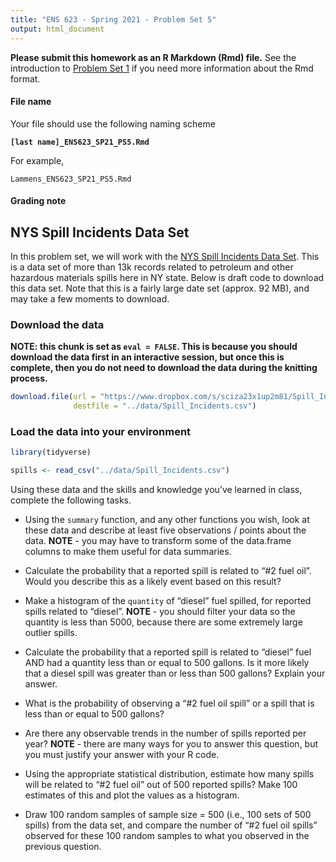 ```yaml
---
title: "ENS 623 - Spring 2021 - Problem Set 5"
output: html_document
---
```


**Please submit this homework as an R Markdown (Rmd) file.**
See the introduction to [Problem Set 1](http://mlammens.github.io/ENS-623-Research-Stats/problem_sets/Problem-set-1.html) if you need more information about the Rmd format.

#### File name

Your file should use the following naming scheme

**`[last name]_ENS623_SP21_PS5.Rmd`**

For example, 

`Lammens_ENS623_SP21_PS5.Rmd`

#### Grading note


## NYS Spill Incidents Data Set

In this problem set, we will work with the [NYS Spill Incidents Data Set](https://data.ny.gov/Energy-Environment/Spill-Incidents/u44d-k5fk).
This is a data set of more than 13k records related to petroleum and other hazardous materials spills here in NY state. 
Below is draft code to download this data set.
Note that this is a fairly large date set (approx. 92 MB), and may take a few moments to download.

### Download the data

**NOTE: this chunk is set as `eval = FALSE`. This is because you should download the data first in an interactive session, but once this is complete, then you do not need to download the data during the knitting process.**

```r
download.file(url = "https://www.dropbox.com/s/sciza23x1up2m81/Spill_Incidents.csv?dl=1",
              destfile = "../data/Spill_Incidents.csv")
```

### Load the data into your environment


```r
library(tidyverse)

spills <- read_csv("../data/Spill_Incidents.csv")
```

Using these data and the skills and knowledge you've learned in class, complete the following tasks.

* Using the `summary` function, and any other functions you wish, look at these data and describe at least five observations / points about the data. **NOTE** - you may have to transform some of the data.frame columns to make them useful for data summaries.


* Calculate the probability that a reported spill is related to "#2 fuel oil". Would you describe this as a likely event based on this result?


* Make a histogram of the `quantity` of "diesel" fuel spilled, for reported spills related to "diesel". **NOTE** - you should filter your data so the quantity is less than 5000, because there are some extremely large outlier spills.


* Calculate the probability that a reported spill is related to "diesel" fuel AND had a quantity less than or equal to 500 gallons. Is it more likely that a diesel spill was greater than or less than 500 gallons? Explain your answer.


* What is the probability of observing a "#2 fuel oil spill" or a spill that is less than or equal to 500 gallons?


* Are there any observable trends in the number of spills reported per year? **NOTE** - there are many ways for you to answer this question, but you must justify your answer with your R code.

* Using the appropriate statistical distribution, estimate how many spills will be related to "#2 fuel oil" out of 500 reported spills? Make 100 estimates of this and plot the values as a histogram.

* Draw 100 random samples of sample size = 500 (i.e., 100 sets of 500 spills) from the data set, and compare the number of "#2 fuel oil spills" observed for these 100 random samples to what you observed in the previous question.

